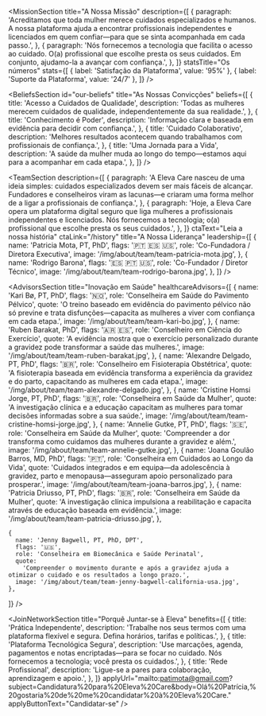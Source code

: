 

<HeadlineSection
  id="transforming-women-healthcare"
  headingLevel="h1"
  title="A transformar a saúde da mulher com compaixão e cuidado baseado em evidência"
  description="Estamos aqui para tornar mais fácil encontrar a ajuda certa, no momento certo. A Eleva Care liga-a a profissionais licenciados através de uma plataforma segura e de confiança."
/>

<MissionSection
  title="A Nossa Missão"
  description={[
    {
      paragraph:
        'Acreditamos que toda mulher merece cuidados especializados e humanos. A nossa plataforma ajuda a encontrar profissionais independentes e licenciados em quem confiar—para que se sinta acompanhada em cada passo.',
    },
    {
      paragraph:
        'Nós fornecemos a tecnologia que facilita o acesso ao cuidado. O(a) profissional que escolhe presta os seus cuidados. Em conjunto, ajudamo-la a avançar com confiança.',
    },
  ]}
  statsTitle="Os números"
  stats={[
    { label: 'Satisfação da Plataforma', value: '95%' },
    { label: 'Suporte da Plataforma', value: '24/7' },
  ]}
/>

<HeadlineSection
  id="our-vision"
  label="A Nossa Visão"
  title="Aproximamos ciência e cuidado—para que o apoio seja pessoal"
  description="Trazemos a experiência certa até si—tornando o cuidado especializado mais acessível em cada fase."
/>

<BeliefsSection
  id="our-beliefs"
  title="As Nossas Convicções"
  beliefs={[
    {
      title: 'Acesso a Cuidados de Qualidade',
      description:
        'Todas as mulheres merecem cuidados de qualidade, independentemente da sua realidade.',
    },
    {
      title: 'Conhecimento é Poder',
      description: 'Informação clara e baseada em evidência para decidir com confiança.',
    },
    {
      title: 'Cuidado Colaborativo',
      description:
        'Melhores resultados acontecem quando trabalhamos com profissionais de confiança.',
    },
    {
      title: 'Uma Jornada para a Vida',
      description:
        'A saúde da mulher muda ao longo do tempo—estamos aqui para a acompanhar em cada etapa.',
    },
  ]}
/>

<HeadlineSection
  id="our-team"
  label="Conheça a nossa equipa"
  title="Liderados por inovadores e especialistas com empatia"
  description="A nossa equipa junta saúde da mulher, tecnologia e cuidado—para que se sinta acompanhada, informada e cuidada."
/>

<TeamSection
  description={[
    {
      paragraph:
        'A Eleva Care nasceu de uma ideia simples: cuidados especializados devem ser mais fáceis de alcançar. Fundadores e conselheiros viram as lacunas—e criaram uma forma melhor de a ligar a profissionais de confiança.',
    },
    {
      paragraph:
        'Hoje, a Eleva Care opera um plataforma digital seguro que liga mulheres a profissionais independentes e licenciados. Nós fornecemos a tecnologia; o(a) profissional que escolhe presta os seus cuidados.',
    },
  ]}
  ctaText="Leia a nossa história"
  ctaLink="/history"
  title="A Nossa Liderança"
  leadership={[
    {
      name: 'Patricia Mota, PT, PhD',
      flags: '🇵🇹 🇪🇸 🇺🇸',
      role: 'Co-Fundadora / Diretora Executiva',
      image: '/img/about/team/team-patricia-mota.jpg',
    },
    {
      name: 'Rodrigo Barona',
      flags: '🇪🇸 🇵🇹 🇺🇸',
      role: 'Co-Fundador / Diretor Técnico',
      image: '/img/about/team/team-rodrigo-barona.jpg',
    },
  ]}
/>

<HeadlineSection
  id="board-of-advisors"
  label="Orientados por especialistas da indústria"
  title="Conselho Consultivo"
  description="O nosso conselho reúne líderes em saúde da mulher, inovação e evidência clínica."
/>

<AdvisorsSection
  title="Inovação em Saúde"
  healthcareAdvisors={[
    {
      name: 'Kari Bø, PT, PhD',
      flags: '🇳🇴',
      role: 'Conselheira em Saúde do Pavimento Pélvico',
      quote:
        'O treino baseado em evidência do pavimento pélvico não só previne e trata disfunções—capacita as mulheres a viver com confiança em cada etapa.',
      image: '/img/about/team/team-kari-bo.jpg',
    },
        {
      name: 'Ruben Barakat, PhD',
      flags: '🇦🇷 🇪🇸',
      role: 'Conselheiro em Ciência do Exercício',
      quote:
        'A evidência mostra que o exercício personalizado durante a gravidez pode transformar a saúde das mulheres.',
      image: '/img/about/team/team-ruben-barakat.jpg',
    },
        {
      name: 'Alexandre Delgado, PT, PhD',
      flags: '🇧🇷',
      role: 'Conselheiro em Fisioterapia Obstétrica',
      quote:
        'A fisioterapia baseada em evidência transforma a experiência da gravidez e do parto, capacitando as mulheres em cada etapa.',
      image: '/img/about/team/team-alexandre-delgado.jpg',
    },
    {
      name: 'Cristine Homsi Jorge, PT, PhD',
      flags: '🇧🇷',
      role: 'Conselheira em Saúde da Mulher',
      quote:
        'A investigação clínica e a educação capacitam as mulheres para tomar decisões informadas sobre a sua saúde.',
      image: '/img/about/team/team-cristine-homsi-jorge.jpg',
    },
 {
      name: 'Annelie Gutke, PT, PhD',
      flags: '🇸🇪',
      role: 'Conselheira em Saúde da Mulher',
      quote:
        'Compreender a dor transforma como cuidamos das mulheres durante a gravidez e além.',
      image: '/img/about/team/team-annelie-gutke.jpg',
    },
       {
      name: 'Joana Goulão Barros, MD, PhD',
      flags: '🇵🇹',
      role: 'Conselheira em Cuidados ao Longo da Vida',
      quote:
        'Cuidados integrados e em equipa—da adolescência à gravidez, parto e menopausa—asseguram apoio personalizado para prosperar.',
      image: '/img/about/team/team-joana-barros.jpg',
    },
    {
      name: 'Patricia Driusso, PT, PhD',
      flags: '🇧🇷',
      role: 'Conselheira em Saúde da Mulher',
      quote:
        'A investigação clínica impulsiona a reabilitação e capacita através de educação baseada em evidência.',
      image: '/img/about/team/team-patricia-driusso.jpg',
    },

    {
      name: 'Jenny Bagwell, PT, PhD, DPT',
      flags: '🇺🇸',
      role: 'Conselheira em Biomecânica e Saúde Perinatal',
      quote:
        'Compreender o movimento durante e após a gravidez ajuda a otimizar o cuidado e os resultados a longo prazo.',
      image: '/img/about/team/team-jenny-bagwell-california-usa.jpg',
    },

]}
/>

<HeadlineSection
  id="join-our-network"
  label="Junte-se à nossa rede"
  title="Transforme os cuidados de saúde da mulher connosco"
  description="Junte-se a uma comunidade dedicada a tornar os cuidados de qualidade mais acessíveis."
/>

<JoinNetworkSection
  title="Porquê Juntar-se à Eleva"
  benefits={[
    {
      title: 'Prática Independente',
      description:
        'Trabalhe nos seus termos com uma plataforma flexível e segura. Defina horários, tarifas e políticas.',
    },
    {
      title: 'Plataforma Tecnológica Segura',
      description:
        'Use marcações, agenda, pagamentos e notas encriptadas—para se focar no cuidado. Nós fornecemos a tecnologia; você presta os cuidados.',
    },
    {
      title: 'Rede Profissional',
      description: 'Ligue-se a pares para colaboração, aprendizagem e apoio.',
    },
  ]}
  applyUrl="mailto:patimota@gmail.com?subject=Candidatura%20para%20Eleva%20Care&body=Olá%20Patrícia,%20gostaria%20de%20me%20candidatar%20à%20Eleva%20Care."
  applyButtonText="Candidatar-se"
/>
